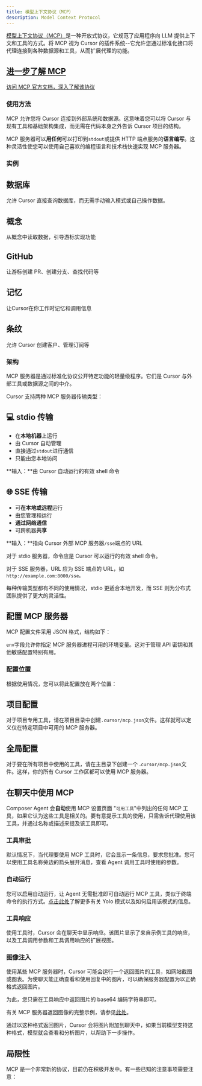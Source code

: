 ```yaml
---
title: 模型上下文协议（MCP）
description: Model Context Protocol
---
```


[模型上下文协议（MCP）](https://modelcontextprotocol.io/introduction)是一种开放式协议，它规范了应用程序向 LLM 提供上下文和工具的方式。将 MCP 视为 Cursor 的插件系统--它允许您通过标准化接口将代理连接到各种数据源和工具，从而扩展代理的功能。

## [进一步了解 MCP](https://modelcontextprotocol.io/introduction)

[访问 MCP 官方文档，深入了解该协议](https://modelcontextprotocol.io/introduction)

### 使用方法

MCP 允许您将 Cursor 连接到外部系统和数据源。这意味着您可以将 Cursor 与现有工具和基础架构集成，而无需在代码本身之外告诉 Cursor 项目的结构。

MCP 服务器可以**用任何**可以打印到`stdout`或提供 HTTP 端点服务的**语言编写**。这种灵活性使您可以使用自己喜欢的编程语言和技术栈快速实现 MCP 服务器。

### 实例

## 数据库

允许 Cursor 直接查询数据库，而无需手动输入模式或自己操作数据。

## 概念

从概念中读取数据，引导游标实现功能

## GitHub

让游标创建 PR、创建分支、查找代码等

## 记忆

让Cursor在你工作时记忆和调用信息

## 条纹

允许 Cursor 创建客户、管理订阅等

### 架构

MCP 服务器是通过标准化协议公开特定功能的轻量级程序。它们是 Cursor 与外部工具或数据源之间的中介。

Cursor 支持两种 MCP 服务器传输类型：

## 💻 stdio 传输

- 在**本地机器**上运行
- 由 Cursor 自动管理
- 直接通过`stdout`进行通信
- 只能由您本地访问

**输入：**由 Cursor 自动运行的有效 shell 命令

## 🌐 SSE 传输

- 可**在本地或远程**运行
- 由您管理和运行
- **通过网络通信**
- 可跨机器**共享**

**输入：**指向 Cursor 外部 MCP 服务器`/sse`端点的 URL

对于 stdio 服务器，命令应是 Cursor 可以运行的有效 shell 命令。

对于 SSE 服务器，URL 应为 SSE 端点的 URL，如`http://example.com:8000/sse。`

每种传输类型都有不同的使用情况，stdio 更适合本地开发，而 SSE 则为分布式团队提供了更大的灵活性。

## 配置 MCP 服务器

MCP 配置文件采用 JSON 格式，结构如下：

`env`字段允许你指定 MCP 服务器进程可用的环境变量。这对于管理 API 密钥和其他敏感配置特别有用。

### 配置位置

根据使用情况，您可以将此配置放在两个位置：

## 项目配置

对于项目专用工具，请在项目目录中创建`.cursor/mcp.json`文件。这样就可以定义仅在特定项目中可用的 MCP 服务器。

## 全局配置

对于要在所有项目中使用的工具，请在主目录下创建一个 .`cursor/mcp.json`文件。这样，你的所有 Cursor 工作区都可以使用 MCP 服务器。

## 在聊天中使用 MCP

Composer Agent 会**自动**使用 MCP 设置页面 "`可用工具`"中列出的任何 MCP 工具，如果它认为这些工具是相关的。要有意提示工具的使用，只需告诉代理使用该工具，并通过名称或描述来提及该工具即可。

### 工具审批

默认情况下，当代理要使用 MCP 工具时，它会显示一条信息，要求您批准。您可以使用工具名称旁边的箭头展开消息，查看 Agent 调用工具时使用的参数。

### 自动运行

您可以启用自动运行，让 Agent 无需批准即可自动运行 MCP 工具，类似于终端命令的执行方式。[点击此处](https://docs.cursor.com/chat/agent#yolo-mode)了解更多有关 Yolo 模式以及如何启用该模式的信息。

### 工具响应

使用工具时，Cursor 会在聊天中显示响应。该图片显示了来自示例工具的响应，以及工具调用参数和工具调用响应的扩展视图。

### 图像注入

使用某些 MCP 服务器时，Cursor 可能会运行一个返回图片的工具，如网站截图或图表。为使聊天能正确查看和使用回复中的图片，可以确保服务器配置为以正确格式返回图片。

为此，您只需在工具响应中返回图片的 base64 编码字符串即可。

有关 MCP 服务器返回图像的完整示例，请参见[此处](https://github.com/msfeldstein/mcp-test-servers/blob/main/src/image-server.js)。

通过以这种格式返回图片，Cursor 会将图片附加到聊天中，如果当前模型支持这种格式，模型就会查看和分析图片，以帮助下一步操作。

## 局限性

MCP 是一个非常新的协议，目前仍在积极开发中。有一些已知的注意事项需要注意：